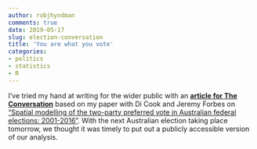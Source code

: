 ```yaml
---
author: robjhyndman
comments: true
date: 2019-05-17
slug: election-conversation
title: 'You are what you vote'
categories:
- politics
- statistics
- R
---
```


I've tried my hand at writing for the wider public with an [**article for The Conversation**](https://theconversation.com/you-are-what-you-vote-the-social-and-demographic-factors-that-influence-your-vote-116591) based on my paper with Di Cook and Jeremy Forbes on ["Spatial modelling of the two-party preferred vote in Australian federal elections: 2001-2016"](https://robjhyndman.com/publications/elections/). With the next Australian election taking place tomorrow, we thought it was timely to put out a publicly accessible version of our analysis.

